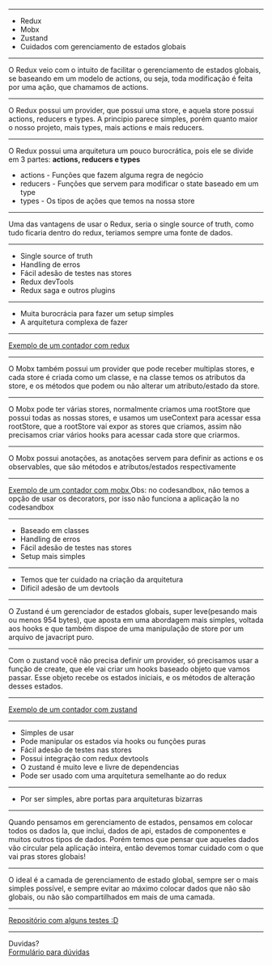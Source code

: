 

<Intro title="Gerenciamento de estados parte 2" image="coding" />

---

<Slide title="O que vamos ver hoje?">
  <ul>
    <Appear>
      <li>Redux</li>
      <li>Mobx</li>
      <li>Zustand</li>
      <li>Cuidados com gerenciamento de estados globais</li>
    </Appear>
  </ul>
</Slide>

---

<Slide title="Redux">
  O Redux veio com o intuito de facilitar o gerenciamento de estados globais, se
  baseando em um modelo de actions, ou seja, toda modificação é feita por uma
  ação, que chamamos de actions.
</Slide>

---

<Slide title="Redux - Como funciona?">
  O Redux possui um provider, que possui uma store, e aquela store possui
  actions, reducers e types. A principio parece simples, porém quanto maior o
  nosso projeto, mais types, mais actions e mais reducers.
</Slide>

---

<Slide title="Redux">
  <span>
    O Redux possui uma arquitetura um pouco burocrática, pois ele se divide em 3
    partes: <b>actions, reducers e types</b>
    <br />
    <ul>
      <li>actions - Funções que fazem alguma regra de negócio</li>
      <li>
        reducers - Funções que servem para modificar o state baseado em um type
      </li>
      <li>types - Os tipos de ações que temos na nossa store</li>
    </ul>
  </span>
</Slide>

---

<Slide title="Redux - Single source of truth">
  Uma das vantagens de usar o Redux, seria o single source of truth, como tudo
  ficaria dentro do redux, teriamos sempre uma fonte de dados.
</Slide>

---

<Slide title="Redux - Prós">
  <ul>
    <li>Single source of truth</li>
    <li>Handling de erros</li>
    <li>Fácil adesão de testes nas stores</li>
    <li>Redux devTools</li>
    <li>Redux saga e outros plugins</li>
  </ul>
</Slide>

---

<Slide title="Redux - Contras">
  <ul>
    <li>Muita burocrácia para fazer um setup simples</li>
    <li>A arquitetura complexa de fazer</li>
  </ul>
</Slide>

---

<Slide title="Redux - Exemplo">
  <a
    href="https://codesandbox.io/s/redux-example-chfuih?file=/src/App.js"
    target="_blank"
  >
    Exemplo de um contador com redux
  </a>
</Slide>

---

<Slide title="Mobx">
  O Mobx também possui um provider que pode receber multiplas stores, e cada
  store é criada como um classe, e na classe temos os atributos da store, e os
  métodos que podem ou não alterar um atributo/estado da store.
</Slide>

---

<Slide title="Mobx - Como funciona">
  O Mobx pode ter várias stores, normalmente criamos uma rootStore que possui
  todas as nossas stores, e usamos um useContext para acessar essa rootStore,
  que a rootStore vai expor as stores que criamos, assim não precisamos criar
  vários hooks para acessar cada store que criarmos.
</Slide>

---

<Slide title="Mobx - Como funciona">
  O Mobx possui anotações, as anotações servem para definir as actions e os
  observables, que são métodos e atributos/estados respectivamente
</Slide>

---

<Slide title="Mobx - Exemplo">
  <a
    href="https://codesandbox.io/s/mobx-example-vu1e7u?file=/src/App.js:0-358"
    target="_blank"
  >
    Exemplo de um contador com mobx
  </a>
  Obs: no codesandbox, não temos a opção de usar os decorators, por isso não funciona
  a aplicação la no codesandbox
</Slide>

---

<Slide title="Mobx - Prós">
  <ul>
    <li>Baseado em classes</li>
    <li>Handling de erros</li>
    <li>Fácil adesão de testes nas stores</li>
    <li>Setup mais simples</li>
  </ul>
</Slide>

---

<Slide title="Mobx - Contras">
  <ul>
    <li>Temos que ter cuidado na criação da arquitetura</li>
    <li>Dificil adesão de um devtools</li>
  </ul>
</Slide>

---

<Slide title="Zustand">
  O Zustand é um gerenciador de estados globais, super leve(pesando mais ou
  menos 954 bytes), que aposta em uma abordagem mais simples, voltada aos hooks
  e que também dispoe de uma manipulação de store por um arquivo de javacript
  puro.
</Slide>

---

<Slide title="Zustand - Como funciona?">
  Com o zustand você não precisa definir um provider, só precisamos usar a
  função de create, que ele vai criar um hooks baseado objeto que vamos passar.
  Esse objeto recebe os estados iniciais, e os métodos de alteração desses
  estados.
</Slide>

---

<Slide title="Zustand - Exemplo">
  <a
    href="https://codesandbox.io/s/zustand-example-6w6wj4?file=/src/App.js"
    target="_blank"
  >
    Exemplo de um contador com zustand
  </a>
</Slide>

---

<Slide title="Zustand - Prós">
  <ul>
    <li>Simples de usar</li>
    <li>Pode manipular os estados via hooks ou funções puras</li>
    <li>Fácil adesão de testes nas stores</li>
    <li>Possui integração com redux devtools</li>
    <li>O zustand é muito leve e livre de dependencias</li>
    <li>Pode ser usado com uma arquitetura semelhante ao do redux</li>
  </ul>
</Slide>

---

<Slide title="Zustand - Contras">
  <ul>
    <li>Por ser simples, abre portas para arquiteturas bizarras</li>
  </ul>
</Slide>

---

<Slide title="Dicas sobre gerenciamento de estados">
  Quando pensamos em gerenciamento de estados, pensamos em colocar todos os
  dados la, que inclui, dados de api, estados de componentes e muitos outros
  tipos de dados. Porém temos que pensar que aqueles dados vão circular pela
  aplicação inteira, então devemos tomar cuidado com o que vai pras stores
  globais!
</Slide>

---

<Slide title="Dicas sobre gerenciamento de estados">
  O ideal é a camada de gerenciamento de estado global, sempre ser o mais
  simples possível, e sempre evitar ao máximo colocar dados que não são globais,
  ou não são compartilhados em mais de uma camada.
</Slide>

---

<Slide title="Referências">
  <a href="https://github.com/DavidDimon/awari-tests">
    Repositório com alguns testes :D
  </a>
</Slide>

---

<Slide title="Isso é tudo pessoal!">
  Duvidas?
  <br />
  <a href="https://forms.gle/NE5p3juqxmDaXyj3A">Formulário para dúvidas</a>
</Slide>
